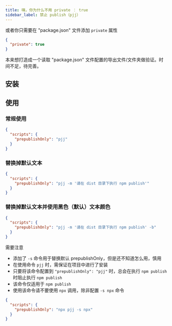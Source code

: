 ```yaml
---
title: 咦，你为什么不用 private ： true
sidebar_label: 禁止 publish（pjj）
---
```


<PackageInfo packageName="pjj" />

或者你只需要在 "package.json" 文件添加 `private` 属性

```json title="package.json"
{
  "private": true
}
```

本来想打造成一个读取 "package.json" 文件配置的导出文件/文件夹做验证。时间不足，待完善。

## 安装

<InstallInfo name="pjj" dev />

## 使用

### 常规使用

```json
{
  "scripts": {
    "prepublishOnly": "pjj"
  }
}
```

### 替换掉默认文本

```json
{
  "scripts": {
    "prepublishOnly": "pjj -m '请在 dist 目录下执行 npm publish'"
  }
}
```

### 替换掉默认文本并使用黑色（默认）文本颜色

```json
{
  "scripts": {
    "prepublishOnly": "pjj -m '请在 dist 目录下执行 npm publish' -b"
  }
}
```

需要注意

- 添加了 `-s` 命令用于替换默认 prepublishOnly，但是还不知道怎么用，慎用
- 在使用命令 `pjj` 时，需保证在项目中进行了安装
- 只要将该命令配置到 `"prepublishOnly": "pjj"` 时，总会在执行 `npm publish` 时阻止执行 `npm publish`
- 该命令仅适用于 `npm publish`
- 使用该命令请不要使用 `npx` 调用，除非配置 `-s npx` 命令

```json
{
  "scripts": {
    "prepublishOnly": "npx pjj -s npx"
  }
}
```
